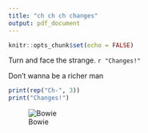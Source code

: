 ```yaml
---
title: "ch ch ch changes"
output: pdf_document
---
```


```r
knitr::opts_chunk$set(echo = FALSE)
```

Turn and face the strange. `r "Changes!"`

Don't wanna be a richer man

```r
print(rep("Ch-", 3))
print("Changes!")
```

![Bowie](David_Bowie_1975.jpg)


